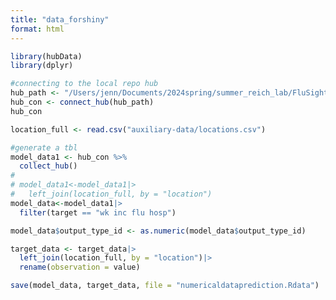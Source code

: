 ```yaml
---
title: "data_forshiny"
format: html
---
```


```r
library(hubData)
library(dplyr)
```


```r
#connecting to the local repo hub
hub_path <- "/Users/jenn/Documents/2024spring/summer_reich_lab/FluSight-forecast-hub"
hub_con <- connect_hub(hub_path)
hub_con
```

```r
location_full <- read.csv("auxiliary-data/locations.csv")
```

```r
#generate a tbl
model_data1 <- hub_con %>%
  collect_hub()
# 
# model_data1<-model_data1|>
#   left_join(location_full, by = "location")
model_data<-model_data1|>
  filter(target == "wk inc flu hosp")

model_data$output_type_id <- as.numeric(model_data$output_type_id)
```

```r
target_data <- target_data|>
  left_join(location_full, by = "location")|>
  rename(observation = value)
```

```r
save(model_data, target_data, file = "numericaldataprediction.Rdata")
```

